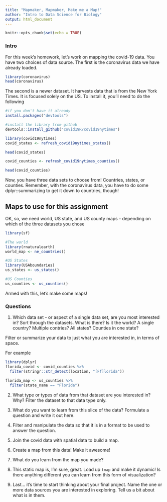 ```yaml
---
title: "Mapmaker, Mapmaker, Make me a Map!"
author: "Intro to Data Science for Biology"
output: html_document
---
```


```r
knitr::opts_chunk$set(echo = TRUE)
```

### Intro 
For this week's homework, let's work on mapping the covid-19 data. You have two choices of data source. The first is the coronavirus data we have already loaded.

```r
library(coronavirus)
head(coronavirus)
```

The second is a newer dataset. It harvests data that is from the New York Times. It is focused solely on the US. To install it, you'll need to do the following

```r
#if you don't have it already
install.packages("devtools")

#install the library from github
devtools::install_github("covid19R/covid19nytimes")
```

```r
library(covid19nytimes)
covid_states <- refresh_covid19nytimes_states()

head(covid_states)

covid_counties <- refresh_covid19nytimes_counties()

head(covid_counties)

```


Now, you have three data sets to choose from! Countries, states, or counties. Remember, with the coronavirus data, you have to do some dplyr::summarizing to get it down to countries, though!

## Maps to use for this assignment

OK, so, we need world, US state, and US county maps - depending on which of the three datasets you chose
```r
library(sf)

#The world
library(rnaturalearth)
world_map <- ne_countries()

#US States
library(USAboundaries)
us_states <- us_states()

#US Counties
us_counties <- us_counties()
```

Armed with this, let's make some maps!

### Questions

1. Which data set - or aspect of a single data set, are you most interested in? Sort through the datasets. What is there? Is it the world? A single country? Multiple contries? All states? Counties in one state? 

Filter or summarize your data to just what you are interested in, in terms of space.

For example
```r
library(dplyr)
florida_covid <- covid_counties %>%
  filter(stringr::str_detect(location, "[Ff]lorida"))

florida_map <- us_counties %>%
  filter(state_name == "Florida")
```

2. What type or types of data from that dataset are you interested in? Why? Filter the dataset to that data type only.

3. What do you want to learn from this slice of the data? Formulate a question and write it out here.

4. Filter and manipulate the data so that it is in a format to be used to answer the question.

5. Join the covid data with spatial data to build a map.

6. Create a map from this data! Make it awesome!

7. What do you learn from the map you made?

8. This static map is, I'm sure, great. Load up `tmap` and make it dynamic! Is there anything different you can learn from this form of visualization?

9. Last... it's time to start thinking about your final project. Name the one or more data sources you are interested in exploring. Tell us a bit about what is in them.

